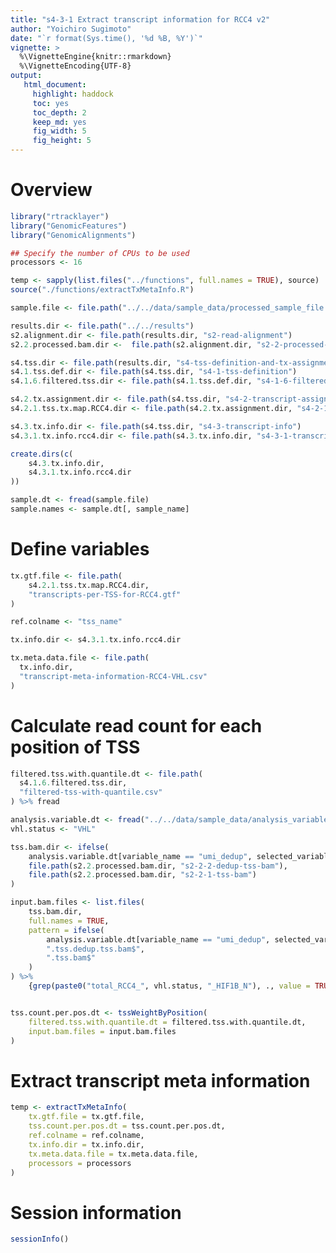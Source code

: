 ```yaml
---
title: "s4-3-1 Extract transcript information for RCC4 v2"
author: "Yoichiro Sugimoto"
date: "`r format(Sys.time(), '%d %B, %Y')`"
vignette: >
  %\VignetteEngine{knitr::rmarkdown}
  %\VignetteEncoding{UTF-8}
output:
   html_document:
     highlight: haddock
     toc: yes
     toc_depth: 2
     keep_md: yes
     fig_width: 5
     fig_height: 5
---
```



# Overview


```r

library("rtracklayer")
library("GenomicFeatures")
library("GenomicAlignments")

## Specify the number of CPUs to be used
processors <- 16

temp <- sapply(list.files("../functions", full.names = TRUE), source)
source("./functions/extractTxMetaInfo.R")

sample.file <- file.path("../../data/sample_data/processed_sample_file.csv")

results.dir <- file.path("../../results")
s2.alignment.dir <- file.path(results.dir, "s2-read-alignment")
s2.2.processed.bam.dir <-  file.path(s2.alignment.dir, "s2-2-processed-data")

s4.tss.dir <- file.path(results.dir, "s4-tss-definition-and-tx-assignment")
s4.1.tss.def.dir <- file.path(s4.tss.dir, "s4-1-tss-definition")
s4.1.6.filtered.tss.dir <- file.path(s4.1.tss.def.dir, "s4-1-6-filtered-tss")

s4.2.tx.assignment.dir <- file.path(s4.tss.dir, "s4-2-transcript-assignment")
s4.2.1.tss.tx.map.RCC4.dir <- file.path(s4.2.tx.assignment.dir, "s4-2-1-tss-transcript-mapping-RCC4")

s4.3.tx.info.dir <- file.path(s4.tss.dir, "s4-3-transcript-info")
s4.3.1.tx.info.rcc4.dir <- file.path(s4.3.tx.info.dir, "s4-3-1-transcript-info-for-RCC4")

create.dirs(c(
    s4.3.tx.info.dir,
    s4.3.1.tx.info.rcc4.dir
))

sample.dt <- fread(sample.file)
sample.names <- sample.dt[, sample_name]

```

# Define variables

```r

tx.gtf.file <- file.path(
    s4.2.1.tss.tx.map.RCC4.dir,
    "transcripts-per-TSS-for-RCC4.gtf"
)

ref.colname <- "tss_name"

tx.info.dir <- s4.3.1.tx.info.rcc4.dir

tx.meta.data.file <- file.path(
  tx.info.dir,
  "transcript-meta-information-RCC4-VHL.csv"
)


```


# Calculate read count for each position of TSS

```r

filtered.tss.with.quantile.dt <- file.path(
  s4.1.6.filtered.tss.dir,
  "filtered-tss-with-quantile.csv"
) %>% fread

analysis.variable.dt <- fread("../../data/sample_data/analysis_variables.csv")
vhl.status <- "VHL"

tss.bam.dir <- ifelse(
    analysis.variable.dt[variable_name == "umi_dedup", selected_variable] == "dedup",
    file.path(s2.2.processed.bam.dir, "s2-2-2-dedup-tss-bam"),
    file.path(s2.2.processed.bam.dir, "s2-2-1-tss-bam")
)

input.bam.files <- list.files(
    tss.bam.dir,
    full.names = TRUE,
    pattern = ifelse(
        analysis.variable.dt[variable_name == "umi_dedup", selected_variable] == "dedup",
        ".tss.dedup.tss.bam$",
        ".tss.bam$"
    )
) %>%
    {grep(paste0("total_RCC4_", vhl.status, "_HIF1B_N"), ., value = TRUE)}


tss.count.per.pos.dt <- tssWeightByPosition(
    filtered.tss.with.quantile.dt = filtered.tss.with.quantile.dt,
    input.bam.files = input.bam.files
)


```

# Extract transcript meta information

```r

temp <- extractTxMetaInfo(
    tx.gtf.file = tx.gtf.file,
    tss.count.per.pos.dt = tss.count.per.pos.dt,
    ref.colname = ref.colname,
    tx.info.dir = tx.info.dir,
    tx.meta.data.file = tx.meta.data.file,
    processors = processors
)

```



# Session information


```r

sessionInfo()

```
